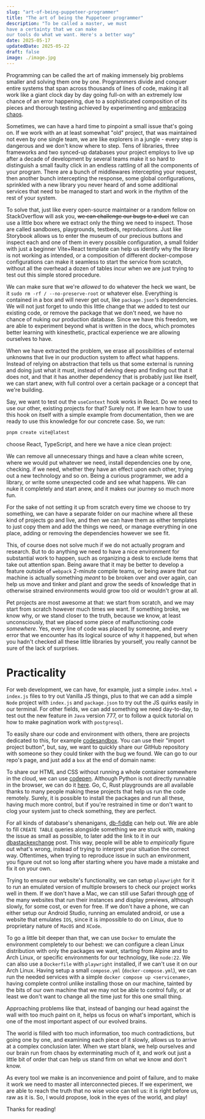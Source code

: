 ---
slug: "art-of-being-puppeteer-programmer"
title: "The art of being the Puppeteer programmer"
description: "To be called a master, we must
have a certainty that we can make
our tools do what we want. Here's a better way"
date: 2025-05-17
updatedDate: 2025-05-22
draft: false
image: ./image.jpg
---


Programming can be called the art of making immensely big problems smaller and solving them one by one. Programmers divide and conquer entire systems that span across thousands of lines of code, making it all work like a giant clock day by day going full-on with an extremely low chance of an error happening, due to a sophisticated composition of its pieces and thorough testing achieved by experimenting and [embracing chaos](https://netflix.github.io/chaosmonkey/).

Sometimes, we can have a hard time to pinpoint a small issue that's going on. If we work with an at least somewhat "old" project, that was maintained not even by one single team, we are like explorers in a jungle - every step is dangerous and we don't know where to step. Tens of libraries, three frameworks and two synced-up databases your project employs to live up after a decade of development by several teams make it so hard to distinguish a small faulty click in an endless rattling of all the components of your program. There are a bunch of middlewares intercepting your request, then another bunch intercepting the response, some global configurations, sprinkled with a new library you never heard of and some additional services that need to be managed to start and work in the rhythm of the rest of your system.


<MdxImage src={Train} alt="Lego train in a forest city"/>

To solve that, just like every open-source maintainer or a random fellow on StackOverflow will ask you, ~~we can challenge our bugs to a duel~~ we can use a little box where we extract only the thing we need to inspect. Those are called sandboxes, playgrounds, testbeds, reproductions. Just like Storybook allows us to enter the museum of our precious buttons and inspect each and one of them in every possible configuration, a small folder with just a beginner Vite+React template can help us identify why the library is not working as intended, or a composition of different docker-compose configurations can make it seamless to start the service from scratch, without all the overhead a dozen of tables incur when we are just trying to test out this simple stored procedure.

We can make sure that we're *allowed* to do whatever the heck we want, be it `sudo rm -rf / --no-preserve-root` or whatever else. Everything is contained in a box and will never get out, like `package.json`'s dependencies. We will not just forget to undo this little change that we added to test our existing code, or remove the package that we don't need, we have no chance of nuking our production database. Since we have this freedom, we are able to experiment beyond what is written in the docs, which promotes better learning with kinesthetic, practical experience we are allowing ourselves to have.

When we have extracted the problem, we erase all possibilities of external unknowns that live in our production system to affect what happens. Instead of relying on abstraction that tells us that some external is running and doing just what it must, instead of delving deep and finding out that it does not, and that it has another dependency that is probably just like itself, we can start anew, with full control over a certain package or a concept that we're building.

Say, we want to test out the `useContext` hook works in React. Do we need to use our other, existing projects for that? Surely not. If we learn how to use this hook on itself with a simple example from documentation, then we are ready to use this knowledge for our concrete case. So, we run:

```bash
pnpm create vite@latest
```

choose React, TypeScript, and here we have a nice clean project:


<MdxImage src={ReactVite} alt="React project structure with Vite"/>

We can remove all unnecessary things and have a clean white screen, where we would put whatever we need, install dependencies one by one, checking. if we need, whether they have an effect upon each other, trying out a new technology and so on. Being a curious programmer, we add a library, or write some unexpected code and see what happens. We can nuke it completely and start anew, and it makes our journey so much more fun.

For the sake of not setting it up from scratch every time we choose to try something, we can have a separate folder on our machine where all these kind of projects go and live, and then we can have them as either templates to just copy them and add the things we need, or manage everything in one place, adding or removing the dependencies however we see fit.

This, of course does not solve much if we do not actually program and research. But to do anything we need to have a nice environment for substantial work to happen, such as organizing a desk to exclude items that take out attention span. Being aware that it may be better to develop a feature outside of `webpack` 2-minute compile teams, or being aware that our machine is actually something *meant* to be broken over and over again, can help us move and tinker and plant and grow the seeds of knowledge that in otherwise strained environments would grow too old or wouldn't grow at all.

Pet projects are most awesome at that: we start from scratch, and we may start from scratch however much times we want. If something broke, we know why, or we stand closer to the truth, because we know, at least unconsciously, that we placed some piece of malfunctioning code *somewhere*. Yes, every line of code was placed by someone, and every error that we encounter has its logical source of why it happened, but when you hadn't checked all these little libraries by yourself, you really cannot be sure of the lack of surprises.

# Practicality

For web development, we can have, for example, just a simple `index.html` + `index.js` files to try out Vanilla JS things, plus to that we can add a simple `Node` project with `index.js` and `package.json` to try out the JS quirks easily in our terminal. For other fields, we can add something we need day-to-day, to test out the new feature in `Java` version 777, or to follow a quick tutorial on how to make pagination work with `postgresql`.

To easily share our code and environment with others, there are projects dedicated to this, for example [codesandbox](https://codesandbox.io/). You can use their "import project button", but, say, we want to quickly share our GitHub repository with someone so they could tinker with the bug we found. We can go to our repo's page, and just add a `box` at the end of domain name:


<MdxImage src={GithubBox} alt="Changing url to githubbox shows codesandbox's icon"/>

To share our HTML and CSS without running a whole container somewhere in the cloud, we can use [codepen](https://codepen.io/). Although Python is not directly runnable in the browser, we can do it [here](https://programiz.pro/ide/python). Go, C, Rust playgrounds are all available thanks to many people making these projects that help us run the code remotely. Surely, it is possible to install the packages and run all these, having much more control, but if you're restrained in time or don't want to clog your system just to check something, they are perfect.

For all kinds of database's shenanigans, [db-fiddle](https://www.db-fiddle.com/) can help out. We are able to fill `CREATE TABLE` queries alongside something we are stuck with, making the issue as small as possible, to later add the link to it in our [dbastackexchange](https://dba.stackexchange.com/) post. This way, people will be able to *empirically* figure out what's wrong, instead of trying to interpret your situation the correct way. Oftentimes, when trying to reproduce issue in such an environment, you figure out not so long after starting where you have made a mistake and fix it on your own.

Trying to ensure our website's functionality, we can setup `playwright` for it to run an emulated version of multiple browsers to check our project works well in them. If we don't have a Mac, we can still use Safari through [one](https://www.browserstack.com/test-on-safari-browser) of the many websites that run their instances and display previews, although slowly, for some cost, or even for free. If we don't have a phone, we can either setup our Android Studio, running an emulated android, or use a website that emulates `IOS`, since it is impossible to do on Linux, due to proprietary nature of `MacOS` and `XCode`.

To go a little bit deeper than that, we can use `Docker` to emulate the environment completely to our behest: we can configure a clean Linux distribution with only the packages we want, starting from Alpine and to Arch Linux, or specific environments for our technology, like `node:22`. We can also use a `Dockerfile` with `playwright` installed, if we can't use it on our Arch Linux. Having setup a small `compose.yml` (`docker-compose.yml`), we can run the needed services with a simple `docker compose up <servicename>`, having complete control unlike installing those on our machine, tainted by the bits of our own machine that we may not be able to control fully, or at least we don't want to change all the time just for this one small thing.


<MdxImage src={Docker} alt="Docker compose file with postgres service"/>

Approaching problems like that, instead of banging our head against the wall with too much paint on it, helps us focus on what's important, which is one of the most important aspect of our evolved brains.

The world is filled with too much information, too much contradictions, but going one by one, and examining each piece of it slowly, allows us to arrive at a complex conclusion later. When we start blank, we help ourselves and our brain run from chaos by exterminating much of it, and work out just a little bit of order that can help us stand firm on what we know and don't know.

As every tool we make is an inconvenience and point of failure, and to make it work we need to master all interconnected pieces. If we experiment, we are able to reach the truth that no wise voice can tell us: it is right before us, raw as it is. So, I would propose, look in the eyes of the world, and play!


Thanks for reading!
